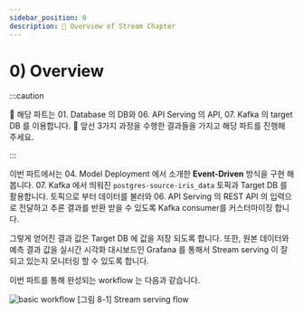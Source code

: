 ```yaml
---
sidebar_position: 0
description: 📌 Overview of Stream Chapter
---
```


# 0) Overview



:::caution

📌  해당 파트는 <Part>01. Database</Part> 의 DB와 <Part>06. API Serving</Part> 의 API, <Part>07. Kafka</Part> 의 target DB 를 이용합니다.
📌  앞선 3가지 과정을 수행한 결과들을 가지고 해당 파트를 진행해 주세요.  

:::

이번 파트에서는 <Part>04. Model Deployment</Part> 에서 소개한 **Event-Driven** 방식을 구현 해봅니다.
<Part>07. Kafka</Part> 에서 띄워진 <code>postgres-source-iris_data</code> 토픽과 Target DB 를 활용합니다.
토픽으로 부터 데이터를 불러와 <Part>06. API Serving</Part> 의 REST API 의 입력으로 전달하고 추론 결과를 반환 받을 수 있도록 Kafka consumer를 커스터마이징 합니다. 

그렇게 얻어진 결과 값은 Target DB 에 값을 저장 되도록 합니다. 또한, 원본 데이터와 예측 결과 값을 실시간 시각화 대시보드인 Grafana 를 통해서 Stream serving 이 잘 되고 있는지 모니터링 할 수 있도록 합니다.

이번 파트를 통해 완성되는 workflow 는 다음과 같습니다.

<div style={{textAlign: 'center'}}>

![basic workflow](./img/stream-1.png)
[그림 8-1] Stream serving flow
</div>
